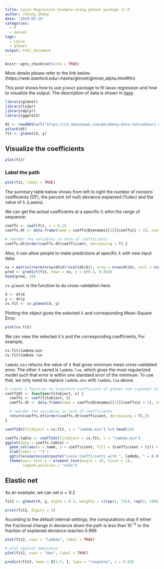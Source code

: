 ```yaml
---
title: Lasso Regression Example using glmnet package in R
author: Jihong Zhang
date: '2019-02-19'
categories:
  - R
  - manual
tags:
  - Lasso
  - glmnet
output: html_document
---
```


```r
knitr::opts_chunk$set(echo = TRUE)
```

More details please refer to the link below:
(https://web.stanford.edu/~hastie/glmnet/glmnet_alpha.html#lin)


This post shows how to use `glmnet` package to fit lasso regression and how to visualize the output.
The description of data is shown in [here](http://myweb.uiowa.edu/pbreheny/data/whoari.html).

```r
library(glmnet)
library(tidyr)
library(dplyr)
library(ggplot2)
```


```r
dt <- readRDS(url("https://s3.amazonaws.com/pbreheny-data-sets/whoari.rds"))
attach(dt)
fit <- glmnet(X, y)
```

## Visualize the coefficients
```r
plot(fit)
```

### Label the path
```r
plot(fit, label = TRUE)
```

The summary table below shows from left to right the number of nonzero coefficients (DF), the percent (of null) deviance explained (%dev) and the value of $\lambda$ (`Lambda`). 

We can get the actual coefficients at a specific $\lambda$ whin the range of sequence:
```r
coeffs <- coef(fit, s = 0.1) 
coeffs.dt <- data.frame(name = coeffs@Dimnames[[1]][coeffs@i + 1], coefficient = coeffs@x) 

# reorder the variables in term of coefficients
coeffs.dt[order(coeffs.dt$coefficient, decreasing = T),]

```

Also, it can allow people to make predictions at specific $\lambda$ with new input data:
```r
nx = matrix(rnorm(nrow(dt$X)*ncol(dt$X)), nrow = nrow(dt$X), ncol = ncol(dt$X))
pred <- predict(fit, newx = nx, s = c(0.1, 0.05)) 
head(pred, 20)
```

`cv.glmnet` is the function to do cross-validation here.
```r
X <- dt$X
y <- dt$y
cv.fit <- cv.glmnet(X, y)
```

Plotting the object gives the selected $\lambda$ and corresponding Mean-Square Error.

```r
plot(cv.fit)
```
We can view the selected $\lambda$'s and the corresponding coefficients, For example,
```r
cv.fit$lambda.min
cv.fit$lambda.1se
```

`lambda.min` returns the value of $\lambda$ that gives minimum mean cross-validated error. The other $\lambda$ saved is `lambda.lse`, which gives the most regularized model such that error is within one standard error of the minimum. To use that, we only need to replace `lambda.min` with `lambda.lse` above.

```r
# create a function to transform coefficient of glmnet and cvglmnet to data.frame
coeff2dt <- function(fitobject, s) {
  coeffs <- coef(fitobject, s) 
  coeffs.dt <- data.frame(name = coeffs@Dimnames[[1]][coeffs@i + 1], coefficient = coeffs@x) 

  # reorder the variables in term of coefficients
  return(coeffs.dt[order(coeffs.dt$coefficient, decreasing = T),])
}

coeff2dt(fitobject = cv.fit, s = "lambda.min") %>% head(20)
```

```r
coeffs.table <- coeff2dt(fitobject = cv.fit, s = "lambda.min")
ggplot(data = coeffs.table) +
  geom_col(aes(x = name, y = coefficient, fill = {coefficient > 0})) +
  xlab(label = "") +
  ggtitle(expression(paste("Lasso Coefficients with ", lambda, " = 0.0275"))) +
  theme(axis.text.x = element_text(angle = 45, hjust = 1),
        legend.position = "none") 
```

## Elastic net
As an example, we can set $\alpha=0.2$
```r
fit2 <- glmnet(X, y, alpha = 0.2, weights = c(rep(1, 716), rep(2, 100)), nlambda = 20)

print(fit2, digits = 3)
```

According to the default internal settings, the computations stop if either the fractional change in deviance down the path is less than $10^{-5}$ or the fraction of explained deviance reaches 0.999.

```r
plot(fit2, xvar = "lambda", label = TRUE)

# plot against %deviance
plot(fit2, xvar = "dev", label = TRUE)
```


```r
predict(fit2, newx = X[1:5, ], type = "response", s = 0.03)
```

